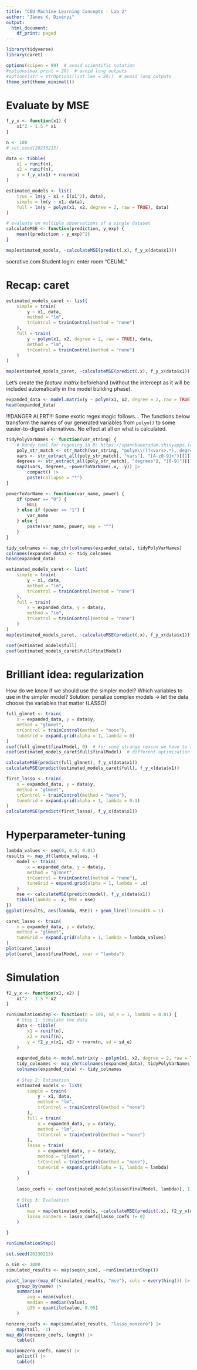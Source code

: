 ```yaml
---
title: "CEU Machine Learning Concepts - Lab 2"
author: "János K. Divényi"
output:
  html_document:
    df_print: paged
---
```


```r
library(tidyverse)
library(caret)

options(scipen = 99)  # avoid scientific notation
#options(max.print = 20)  # avoid long outputs
#options(str = strOptions(list.len = 20))  # avoid long outputs
theme_set(theme_minimal())
```

# Evaluate by MSE

```r
f_y_x <- function(x1) {
    x1^2 - 1.5 * x1
}
```

```r
n <- 100
# set.seed(20230213)

data <- tibble(
    x1 = runif(n),
    x2 = runif(n),
    y = f_y_x(x1) + rnorm(n)
)
```

```r
estimated_models <- list(
    true = lm(y ~ x1 + I(x1^2), data),
    simple = lm(y ~ x1, data),
    full = lm(y ~ polym(x1, x2, degree = 2, raw = TRUE), data)
)
```

```r
# evaluate on multiple observations of a single dataset
calculateMSE <- function(prediction, y_exp) {
    mean((prediction - y_exp)^2)
}
```

```r
map(estimated_models, ~calculateMSE(predict(.x), f_y_x(data$x1)))
```

socrative.com
Student login: enter room “CEUML”

# Recap: caret

```r
estimated_models_caret <- list(
    simple = train(
        y ~ x1, data, 
        method = "lm",
        trControl = trainControl(method = "none")
    ),
    full = train(
        y ~ polym(x1, x2, degree = 2, raw = TRUE), data, 
        method = "lm",
        trControl = trainControl(method = "none")
    )
)
```

```r
map(estimated_models_caret, ~calculateMSE(predict(.x), f_y_x(data$x1)))
```

Let's create the _feature matrix_ beforehand (without the intercept as it will be included automatically in the model building phase).

```r
expanded_data <- model.matrix(y ~ polym(x1, x2, degree = 2, raw = TRUE) + 0, data)
head(expanded_data)
```

!!!DANGER ALERT!!! Some exotic regex magic follows...
The functions below transform the names of our generated variables from `polym()` to some easier-to-digest alternatives.
No effect at all on what is calculated.

```r
tidyPolyVarNames <- function(var_string) {
    # handy tool for regexing in R: https://spannbaueradam.shinyapps.io/r_regex_tester/
    poly_str_match <- str_match(var_string, "polym\\((?<vars>.*), degree.*\\)(?<degrees>[0-9.]+)")
    vars <- str_extract_all(poly_str_match[, "vars"], "[A-z0-9]+")[[1]]
    degrees <- str_extract_all(poly_str_match[, "degrees"], "[0-9]")[[1]]
    map2(vars, degrees, ~powerToVarName(.x, .y)) |>
        compact() |>
        paste(collapse = "*")
}

powerToVarName <- function(var_name, power) {
    if (power == "0") {
        NULL
    } else if (power == "1") {
        var_name
    } else {
        paste(var_name, power, sep = "^")
    }
}
```

```r
tidy_colnames <- map_chr(colnames(expanded_data), tidyPolyVarNames)
colnames(expanded_data) <- tidy_colnames
head(expanded_data)
```

```r
estimated_models_caret <- list(
    simple = train(
        y ~ x1, data,
        method = "lm",
        trControl = trainControl(method = "none")
    ),
    full = train(
        x = expanded_data, y = data$y,
        method = "lm",
        trControl = trainControl(method = "none")
    )
)
map(estimated_models_caret, ~calculateMSE(predict(.x), f_y_x(data$x1)))
```

```r
coef(estimated_models$full)
coef(estimated_models_caret$full$finalModel)
```

# Brilliant idea: regularization

How do we know if we should use the simpler model? 
Which variables to use in the simpler model?
Solution: penalize complex models -> let the data choose the variables that matter (LASSO)



```r
full_glmnet <- train(
    x = expanded_data, y = data$y,
    method = "glmnet",
    trControl = trainControl(method = "none"),
    tuneGrid = expand.grid(alpha = 1, lambda = 0)
)
coef(full_glmnet$finalModel, 0)  # for some strange reason we have to add lambda = 0 again
coef(estimated_models_caret$full$finalModel)  # different optimization algorithms
```

```r
calculateMSE(predict(full_glmnet), f_y_x(data$x1))
calculateMSE(predict(estimated_models_caret$full), f_y_x(data$x1))
```




```r
first_lasso <- train(
    x = expanded_data, y = data$y,
    method = "glmnet",
    trControl = trainControl(method = "none"),
    tuneGrid = expand.grid(alpha = 1, lambda = 0.1)
)
calculateMSE(predict(first_lasso), f_y_x(data$x1))
```


# Hyperparameter-tuning

```r
lambda_values <- seq(0, 0.5, 0.01)
results <- map_df(lambda_values, ~{
    model <- train(
        x = expanded_data, y = data$y,
        method = "glmnet",
        trControl = trainControl(method = "none"),
        tuneGrid = expand.grid(alpha = 1, lambda = .x)
    )
    mse <- calculateMSE(predict(model), f_y_x(data$x1))    
    tibble(lambda = .x, MSE = mse)
})
ggplot(results, aes(lambda, MSE)) + geom_line(linewidth = 1)
```

```r
caret_lasso <- train(
    x = expanded_data, y = data$y,
    method = "glmnet",
    tuneGrid = expand.grid(alpha = 1, lambda = lambda_values)
)
plot(caret_lasso)
plot(caret_lasso$finalModel, xvar = "lambda")
```


# Simulation

```r
f2_y_x <- function(x1, x2) {
    x1^2 - 1.5 * x2
}
```

```r
runSimulationStep <- function(n = 100, sd_e = 1, lambda = 0.01) {
    # Step 1: Simulate the data
    data <- tibble(
        x1 = runif(n),
        x2 = runif(n),
        y = f2_y_x(x1, x2) + rnorm(n, sd = sd_e)
    )
    
    expanded_data <- model.matrix(y ~ polym(x1, x2, degree = 2, raw = TRUE) + 0, data)
    tidy_colnames <- map_chr(colnames(expanded_data), tidyPolyVarNames)
    colnames(expanded_data) <- tidy_colnames
    
    # Step 2: Estimation
    estimated_models <- list(
        simple = train(
            y ~ x1, data,
            method = "lm",
            trControl = trainControl(method = "none")
        ),
        full = train(
            x = expanded_data, y = data$y,
            method = "lm",
            trControl = trainControl(method = "none")
        ),
        lasso = train(
            x = expanded_data, y = data$y,
            method = "glmnet",
            trControl = trainControl(method = "none"),
            tuneGrid = expand.grid(alpha = 1, lambda = lambda)
        )
    )
    
    lasso_coefs <- coef(estimated_models$lasso$finalModel, lambda)[, 1]
    
    # Step 3: Evaluation
    list(
        mse = map(estimated_models, ~calculateMSE(predict(.x), f2_y_x(data$x1, data$x2))),
        lasso_nonzero = lasso_coefs[lasso_coefs != 0]
    )
    
}
```

```r
runSimulationStep()
```

```r
set.seed(20230213)

n_sim <- 1000
simulated_results <- map(seq(n_sim), ~runSimulationStep())
```

```r
pivot_longer(map_df(simulated_results, "mse"), cols = everything()) |>
    group_by(name) |>
    summarise(
        avg = mean(value),
        median = median(value),
        q95 = quantile(value, 0.95)
    )
```

```r
nonzero_coefs <- map(simulated_results, "lasso_nonzero") |>
    map(tail, -1)
map_dbl(nonzero_coefs, length) |>
    table()
```

```r
map(nonzero_coefs, names) |>
    unlist() |>
    table()
```
